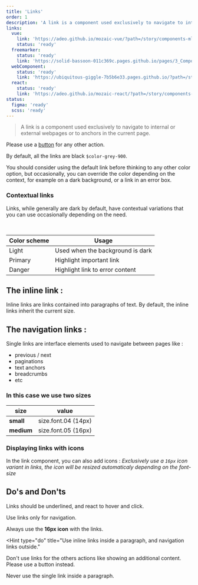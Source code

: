 ```yaml
---
title: 'Links'
order: 1
description: 'A link is a component used exclusively to navigate to internal or external webpages or to anchors in the current page'
links:
  vue:
    link: 'https://adeo.github.io/mozaic-vue/?path=/story/components-mlink'
    status: 'ready'
  freemarker:
    status: 'ready'
    link: 'https://solid-bassoon-011c369c.pages.github.io/pages/3_Components/links/'
  webComponent:
    status: 'ready'
    link: 'https://ubiquitous-giggle-7b5b6e33.pages.github.io/?path=/story/components-link'
  react:
    status: 'ready'
    link: 'https://adeo.github.io/mozaic-react/?path=/story/components-link'
status:
  figma: 'ready'
  scss: 'ready'
---
```


> A link is a component used exclusively to navigate to internal or external webpages or to anchors in the current page.

Please use a [button](/Components/Buttons/) for any other action.

By default, all the links are black `$color-grey-900`.

You should consider using the default link before thinking to any other color option, but occasionally, you can override the color depending on the context, for example on a dark background, or a link in an error box.

### Contextual links

Links, while generally are dark by default, have contextual variations that you can use occasionally depending on the need.

<Preview path="link-styles" />

<br />

| Color scheme | Usage                            |
| ------------ | -------------------------------- |
| Light        | Used when the background is dark |
| Primary      | Highlight important link         |
| Danger       | Highlight link to error content  |

## The inline link :

Inline links are links contained into paragraphs of text. By default, the inline links inherit the current size.

## The navigation links :

Single links are interface elements used to navigate between pages like :

- previous / next
- paginations
- text anchors
- breadcrumbs
- etc

### In this case we use two sizes

| size       | value               |
| ---------- | ------------------- |
| **small**  | size.font.04 (14px) |
| **medium** | size.font.05 (16px) |

<Preview path="link-sizes" nude />

### Displaying links with icons

In the link component, you can also add icons :
_Exclusively use a `16px` icon variant in links, the icon will be resized automaticaly depending on the font-size_

<Preview path="link-icon" nude />

## Do's and Don'ts

<HintItem>Links should be underlined, and react to hover and click.</HintItem>

<HintItem>Use links only for navigation.</HintItem>

<HintItem>
  Always use the <b>16px icon</b> with the links.
  <br />
</HintItem>

<Hint
  type="do"
  title="Use inline links inside a paragraph, and navigation links outside."
>
  <Preview path="link-dont" nude />
</Hint>

<HintItem dont>
    Don't use links for the others actions like showing an additional content. Please use a button instead.

</HintItem>

<HintItem dont>Never use the single link inside a paragraph.</HintItem>
